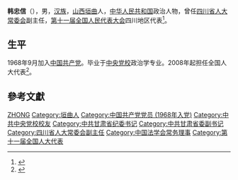 '''韩忠信'''（{{bd|1947年|11月|}}），男，[[汉族|汉族]]，[[山西|山西]][[垣曲|垣曲]]人，[[中华人民共和国|中华人民共和国]]政治人物，曾任[[四川省人大常委会|四川省人大常委会]]副主任，[[第十一届全国人民代表大会|第十一届全国人民代表大会]]四川地区代表<ref>{{cite web|author=新华网|title=第十一届全国人大代表|url=http://news.xinhuanet.com/ziliao/2008-03/03/content_7708230.htm?node=36628|publisher=新华网|accessdate=2014-01-07|archive-date=2014-01-10|archive-url=https://web.archive.org/web/20140110211415/http://news.xinhuanet.com/ziliao/2008-03/03/content_7708230.htm?node=36628|dead-url=no}}</ref>。

== 生平 ==
1968年9月加入[[中国共产党|中国共产党]]。毕业于[[中央党校|中央党校]]政治学专业。2008年起担任全国人大代表<ref>{{cite news|title=全国人大代表信息-韩忠信|url=http://210.82.31.1:8084/delegate/viewDelegate.action?dbid=112256|accessdate=2013-04-05|newspaper=全国人大网|archive-url=https://web.archive.org/web/20140523230325/http://www.npc.gov.cn/delegate/viewDelegate.action?dbid=112256|archive-date=2014-05-23|dead-url=yes}}</ref>。

== 參考文獻 ==
{{reflist}}

{{Navboxes 
| title  = 韩忠信在[[中国法学会|中国法学会]]的职务
| list1  =
{{中国法学会第七届理事会}}
}}

{{Authority control}}
{{DEFAULTSORT:Han韩}}
[[Category:韩姓|ZHONG]]
[[Category:垣曲人|Category:垣曲人]]
[[Category:中国共产党党员_(1968年入党)|Category:中国共产党党员 (1968年入党)]]
[[Category:中共中央党校校友|Category:中共中央党校校友]]
[[Category:中共甘肃省纪委书记|Category:中共甘肃省纪委书记]]
[[Category:中共甘肃省委副书记|Category:中共甘肃省委副书记]]
[[Category:四川省人大常委会副主任|Category:四川省人大常委会副主任]]
[[Category:中国法学会常务理事|Category:中国法学会常务理事]]
[[Category:第十一届全国人大代表|Category:第十一届全国人大代表]]